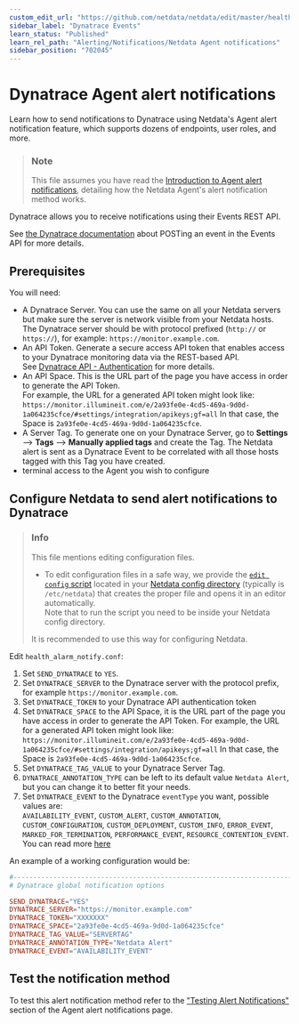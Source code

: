 ```yaml
---
custom_edit_url: "https://github.com/netdata/netdata/edit/master/health/notifications/dynatrace/README.md"
sidebar_label: "Dynatrace Events"
learn_status: "Published"
learn_rel_path: "Alerting/Notifications/Netdata Agent notifications"
sidebar_position: "702045"
---
```

# Dynatrace Agent alert notifications

Learn how to send notifications to Dynatrace using Netdata's Agent alert notification feature, which supports dozens of endpoints, user roles, and more.

> ### Note
>
> This file assumes you have read the [Introduction to Agent alert notifications](/docs/alerting/notifications/netdata-agent-notifications), detailing how the Netdata Agent's alert notification method works.

Dynatrace allows you to receive notifications using their Events REST API.

See [the Dynatrace documentation](https://www.dynatrace.com/support/help/dynatrace-api/environment-api/events-v2/post-event) about POSTing an event in the Events API for more details.

## Prerequisites

You will need:

- A Dynatrace Server. You can use the same on all your Netdata servers but make sure the server is network visible from your Netdata hosts.
  The Dynatrace server should be with protocol prefixed (`http://` or `https://`), for example: `https://monitor.example.com`.
- An API Token. Generate a secure access API token that enables access to your Dynatrace monitoring data via the REST-based API.  
  See [Dynatrace API - Authentication](https://www.dynatrace.com/support/help/extend-dynatrace/dynatrace-api/basics/dynatrace-api-authentication/) for more details.
- An API Space. This is the URL part of the page you have access in order to generate the API Token.  
  For example, the URL for a generated API token might look like: `https://monitor.illumineit.com/e/2a93fe0e-4cd5-469a-9d0d-1a064235cfce/#settings/integration/apikeys;gf=all` In that case, the Space is `2a93fe0e-4cd5-469a-9d0d-1a064235cfce`.
- A Server Tag. To generate one on your Dynatrace Server, go to **Settings** --> **Tags** --> **Manually applied tags** and create the Tag.
  The Netdata alert is sent as a Dynatrace Event to be correlated with all those hosts tagged with this Tag you have created.
- terminal access to the Agent you wish to configure

## Configure Netdata to send alert notifications to Dynatrace

> ### Info
>
> This file mentions editing configuration files.  
>
> - To edit configuration files in a safe way, we provide the [`edit config` script](/docs/configuring/configuration#use-edit-config-to-edit-configuration-files) located in your [Netdata config directory](/docs/configuring/configuration#the-netdata-config-directory) (typically is `/etc/netdata`) that creates the proper file and opens it in an editor automatically.  
> Note that to run the script you need to be inside your Netdata config directory.
>
> It is recommended to use this way for configuring Netdata.

Edit `health_alarm_notify.conf`:

1. Set `SEND_DYNATRACE` to `YES`.
2. Set `DYNATRACE_SERVER` to the Dynatrace server with the protocol prefix, for example `https://monitor.example.com`.
3. Set `DYNATRACE_TOKEN` to your Dynatrace API authentication token
4. Set `DYNATRACE_SPACE` to the API Space, it is the URL part of the page you have access in order to generate the API Token. For example, the URL for a generated API token might look like: `https://monitor.illumineit.com/e/2a93fe0e-4cd5-469a-9d0d-1a064235cfce/#settings/integration/apikeys;gf=all` In that case, the Space is `2a93fe0e-4cd5-469a-9d0d-1a064235cfce`.
5. Set `DYNATRACE_TAG_VALUE` to your Dynatrace Server Tag.
6. `DYNATRACE_ANNOTATION_TYPE` can be left to its default value `Netdata Alert`, but you can change it to better fit  your needs.
7. Set `DYNATRACE_EVENT` to the Dynatrace `eventType` you want, possible values are:  
   `AVAILABILITY_EVENT`, `CUSTOM_ALERT`, `CUSTOM_ANNOTATION`, `CUSTOM_CONFIGURATION`, `CUSTOM_DEPLOYMENT`, `CUSTOM_INFO`, `ERROR_EVENT`, `MARKED_FOR_TERMINATION`, `PERFORMANCE_EVENT`, `RESOURCE_CONTENTION_EVENT`. You can read more [here](https://www.dynatrace.com/support/help/dynatrace-api/environment-api/events-v2/post-event#request-body-objects)

An example of a working configuration would be:

```conf
#------------------------------------------------------------------------------
# Dynatrace global notification options

SEND_DYNATRACE="YES"
DYNATRACE_SERVER="https://monitor.example.com"
DYNATRACE_TOKEN="XXXXXXX"
DYNATRACE_SPACE="2a93fe0e-4cd5-469a-9d0d-1a064235cfce"
DYNATRACE_TAG_VALUE="SERVERTAG"
DYNATRACE_ANNOTATION_TYPE="Netdata Alert"
DYNATRACE_EVENT="AVAILABILITY_EVENT"
```

## Test the notification method

To test this alert notification method refer to the ["Testing Alert Notifications"](/docs/alerting/notifications/netdata-agent-notifications#testing-alert-notifications) section of the Agent alert notifications page.
